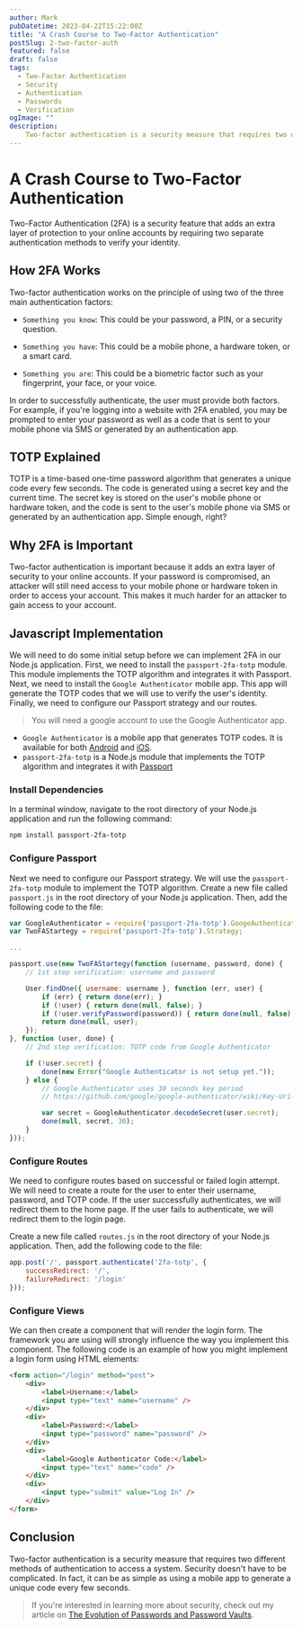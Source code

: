 ```yaml
---
author: Mark
pubDatetime: 2023-04-22T15:22:00Z
title: "A Crash Course to Two-Factor Authentication"
postSlug: 2-two-factor-auth
featured: false
draft: false
tags:
  - Two-Factor Authentication
  - Security
  - Authentication
  - Passwords
  - Verification
ogImage: ""
description:
    Two-factor authentication is a security measure that requires two different methods of authentication to access a system. This article will explain what two-factor authentication is, how it works, and why it's important.
---
```


# A Crash Course to Two-Factor Authentication

Two-Factor Authentication (2FA) is a security feature that adds an extra layer of protection to your online accounts by requiring two separate authentication methods to verify your identity.

## How 2FA Works

 Two-factor authentication works on the principle of using two of the three main authentication factors: 

 - `Something you know`: This could be your password, a PIN, or a security question.

 - `Something you have`: This could be a mobile phone, a hardware token, or a smart card.

 - `Something you are`: This could be a biometric factor such as your fingerprint, your face, or your voice.

In order to successfully authenticate, the user must provide both factors. For example, if you're logging into a website with 2FA enabled, you may be prompted to enter your password as well as a code that is sent to your mobile phone via SMS or generated by an authentication app.

## TOTP Explained

TOTP is a time-based one-time password algorithm that generates a unique code every few seconds. The code is generated using a secret key and the current time. The secret key is stored on the user's mobile phone or hardware token, and the code is sent to the user's mobile phone via SMS or generated by an authentication app. Simple enough, right?

## Why 2FA is Important

Two-factor authentication is important because it adds an extra layer of security to your online accounts. If your password is compromised, an attacker will still need access to your mobile phone or hardware token in order to access your account. This makes it much harder for an attacker to gain access to your account.

## Javascript Implementation

We will need to do some initial setup before we can implement 2FA in our Node.js application. First, we need to install the `passport-2fa-totp` module. This module implements the TOTP algorithm and integrates it with Passport. Next, we need to install the `Google Authenticator` mobile app. This app will generate the TOTP codes that we will use to verify the user's identity. Finally, we need to configure our Passport strategy and our routes. 

> You will need a google account to use the Google Authenticator app.

- `Google Authenticator` is a mobile app that generates TOTP codes. It is available for both [Android](https://play.google.com/store/apps/details?id=com.google.android.apps.authenticator2) and [iOS](https://itunes.apple.com/us/app/google-authenticator/id388497605?mt=8).
- `passport-2fa-totp` is a Node.js module that implements the TOTP algorithm and integrates it with [Passport](https://www.npmjs.com/package/passport-2fa-totp)

### Install Dependencies

In a terminal window, navigate to the root directory of your Node.js application and run the following command:

```bash
npm install passport-2fa-totp
```

### Configure Passport

Next we need to configure our Passport strategy. We will use the `passport-2fa-totp` module to implement the TOTP algorithm. Create a new file called `passport.js` in the root directory of your Node.js application. Then, add the following code to the file:

```js
var GoogleAuthenticator = require('passport-2fa-totp').GoogeAuthenticator;
var TwoFAStartegy = require('passport-2fa-totp').Strategy;

...

passport.use(new TwoFAStartegy(function (username, password, done) {
    // 1st step verification: username and password

    User.findOne({ username: username }, function (err, user) {
        if (err) { return done(err); }
        if (!user) { return done(null, false); }
        if (!user.verifyPassword(password)) { return done(null, false); }
        return done(null, user);
    });
}, function (user, done) {
    // 2nd step verification: TOTP code from Google Authenticator

    if (!user.secret) {
        done(new Error("Google Authenticator is not setup yet."));
    } else {
        // Google Authenticator uses 30 seconds key period
        // https://github.com/google/google-authenticator/wiki/Key-Uri-Format

        var secret = GoogleAuthenticator.decodeSecret(user.secret);
        done(null, secret, 30);
    }
}));
```

### Configure Routes

We need to configure routes based on successful or failed login attempt. We will need to create a route for the user to enter their username, password, and TOTP code. If the user successfully authenticates, we will redirect them to the home page. If the user fails to authenticate, we will redirect them to the login page. 

Create a new file called `routes.js` in the root directory of your Node.js application. Then, add the following code to the file:

```js
app.post('/', passport.authenticate('2fa-totp', {
    successRedirect: '/',
    failureRedirect: '/login'
}));
```

### Configure Views

We can then create a component that will render the login form. The framework you are using will strongly influence the way you implement this component. The following code is an example of how you might implement a login form using HTML elements:

```html
<form action="/login" method="post">
    <div>
        <label>Username:</label>
        <input type="text" name="username" />
    </div>
    <div>
        <label>Password:</label>
        <input type="password" name="password" />
    </div>
    <div>
        <label>Google Authenticator Code:</label>
        <input type="text" name="code" />
    </div>
    <div>
        <input type="submit" value="Log In" />
    </div>
</form>
```

## Conclusion

Two-factor authentication is a security measure that requires two different methods of authentication to access a system. Security doesn't have to be complicated. In fact, it can be as simple as using a mobile app to generate a unique code every few seconds. 


> If you're interested in learning more about security, check out my article on [The Evolution of Passwords and Password Vaults](1-password).

